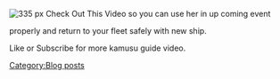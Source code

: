 [[File:Kancolle How to Use Warspite-0|thumb|right|335 px]]
Check Out This Video so you can use her in up coming event

properly and return to your fleet safely with new ship.





Like or Subscribe for more kamusu guide video.
[[Category:Blog posts]]